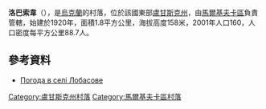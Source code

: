 {{coord|49|26|8|N|39|26|36|E|scale:100000|display=title}}

'''洛巴索韋'''（{{lang-uk|Лобасове}}），是[[烏克蘭|烏克蘭]]的村落，位於該國東部[[盧甘斯克州|盧甘斯克州]]，由[[馬爾基夫卡區|馬爾基夫卡區]]負責管轄，始建於1920年，面積1.8平方公里，海拔高度158米，2001年人口160，人口密度每平方公里88.7人。

==參考資料==
* [http://weather.in.ua/ua/lyganskaja/13707 Погода в селі Лобасове]

{{DEFAULTSORT:Лобасове}}
[[Category:盧甘斯克州村落|Category:盧甘斯克州村落]]
[[Category:馬爾基夫卡區村落|Category:馬爾基夫卡區村落]]


{{Luhansk-geo-stub}}